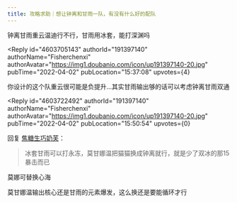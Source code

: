 ```yaml
---
title: 攻略求助｜想让钟离和甘雨一队，有没有什么好的配队
---
```



<Forum groupName="原神" groupUrl="https://www.douban.com/group/genshin/" archivedAt="2025-05-16T16:39:34.220Z">
  <Post
    id="263749161"
    title="攻略求助｜想让钟离和甘雨一队，有没有什么好的配队"
    url="https://www.douban.com/group/topic/263749161/?_spm_id=MjI4MjY1OTUw"
    pubTime="2022-04-02"
    highlightUserId="191397140"
  >
钟离甘雨重云温迪行不行，甘雨用冰套，能打深渊吗

<Reply
  id="4603705143"
  authorId="191397140"
  authorName="Fisherchenxi"
  authorAvatar="https://img1.doubanio.com/icon/up191397140-20.jpg"
  pubTime="2022-04-02"
  pubLocation="15:37:08"
  upvotes={4}
>
你设计的这个队重云很可能是负提升...其实甘雨输出够的话可以考虑钟离甘雨双通
</Reply>

<Reply
  id="4603722492"
  authorId="191397140"
  authorName="Fisherchenxi"
  authorAvatar="https://img1.doubanio.com/icon/up191397140-20.jpg"
  pubTime="2022-04-02"
  pubLocation="15:50:54"
  upvotes={0}
>
回复 [焦糖生巧奶芙](https://www.douban.com/people/227658284/)：
> 冰套甘雨可以打永冻，莫甘娜温把猫猫换成钟离就行，就是少了双冰的那15暴击而已

莫娜可替换心海

莫甘娜温输出核心还是甘雨的元素爆发，这么换还是要能循环才行
</Reply>
  </Post>
</Forum>
